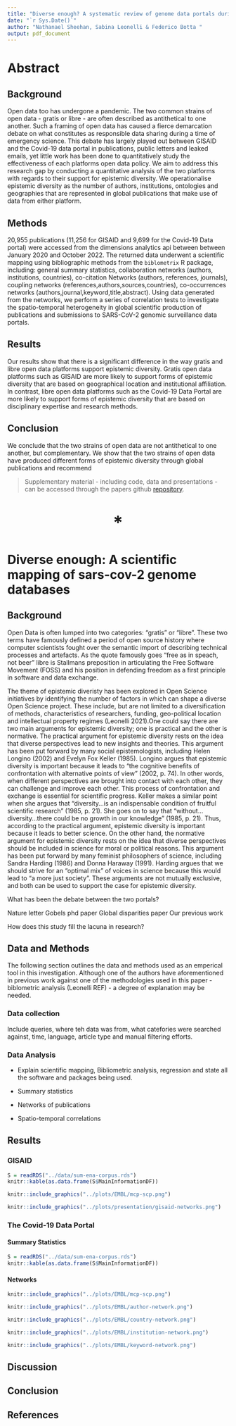 ```yaml
---
title: "Diverse enough? A systematic review of genome data portals during the sars-cov-2 pandemic"
date: "`r Sys.Date()`"
author: "Nathanael Sheehan, Sabina Leonelli & Federico Botta "
output: pdf_document
---
```



<!-- ```{r pressure, echo=FALSE, fig.cap="Data Governance - Open Science - Covid-19 - Epistemic Diversity", out.width = '100%'} -->
<!-- knitr::include_graphics("../plots/dna.png") -->
<!-- ``` -->


<!-- GISAID is a global initiative that enables scientists to access genomic data of the SARS-CoV-2 virus. The platform has been praised for its efforts in enabling global collaboration, yet it has also come under fire for its strict open data policy which requires researchers to sign a data sharing agreement that limits how they can use and share this data.  -->


<!--  The covid-19 pandemic has highlighted the importance of open data sharing as it has allowed researchers to rapidly respond to the pandemic through rapid knowledge exchange.  -->

<!-- Open data is often described as a panacea for the problems of data sharing in science. Yet, its often generalised definition lacks  The two common strains of open data - gratis and libre - are often described as antithetical to one another. Gratis open data is defined as "open data that is free of charge" and libre open data is defined as "open data that is free of legal, technological or social restrictions" (OECD, 2015). 

In recent history the debate between gratis and libre open data has largely played out between GISAID and the Covid-19 data portal in publications, public letters and leaked emails, yet little work has been done to quantitatively study the effectiveness of each platforms open data policy. We aim to address this research gap by conducting a quantitative analysis of the two platforms with regards to their support for epistemic diversity. 

We operationalise epistemic diversity as the number of authors, institutions, ontologies and geographies that are represented in global publications that make use of data from either platform. Epistemic diversity is important because it allows for different forms of knowledge to be represented in scientific research. For example, geographical diversity is important because it allows for different forms of knowledge about the virus to be represented in scientific research. Similarly, disciplinary diversity is important because it allows for different forms of knowledge about the virus to be represented in scientific research. The debate between gratis and libre open data has largely played out between GISAID and the Covid-19 Data Portal. GISAID is a gratis open data platform that was launched in 2008 in response to the outbreak of the H1N1 pandemic. The platform was designed to allow scientists to share genomic data about emerging pathogens with one another. The platform requires users to sign a Data Use Agreement (DUA) which stipulates that users will not share the data with anyone who does not have a DUA. 

The Covid-19 Data Portal is a libre open data platform that was launched in 2020 in response to the outbreak of the SARS-CoV-2 pandemic. The platform was designed to allow scientists to share genomic data about the virus with one another. The platform does not require users to sign a DUA. 

The debate between the two platforms has largely played out in the form of publications, public letters and leaked emails. For example, in May 2020, GISAID released a statement which criticised the Covid-19 Data Portal for not requiring users to sign a DUA. The statement claimed that the lack of a DUA would lead to the misuse of data and would hamper efforts to track the spread of the virus. In response, the Covid-19 Data Portal released a statement which claimed that the DUA was unnecessary and that it would hamper efforts to track the spread of the virus. 

In September 2020, GISAID released an open letter which criticised the Covid-19 Data Portal for not requiring users to sign a DUA. The letter claimed that the lack of a DUA would lead to the misuse of data and would hamper efforts to track the spread of the virus. In response, the Covid-19 Data Portal released a statement which claimed that the DUA was unnecessary and that it would hamper efforts to track the spread of the virus. 

In October 2020, GISAID released an email which criticised the Covid-19 Data Portal for not requiring users to sign a DUA. The email claimed that the lack of a DUA would lead to the misuse of data and would hamper efforts to track the spread of the virus. In response,  -->

# Abstract

## Background

Open data too has undergone a pandemic. The two common strains of open data - gratis or libre - are often described as antithetical to one another. Such a framing of open data has caused a fierce demarcation debate on what constitutes as responsible data sharing during a time of emergency science. This debate has largely played out between GISAID and the Covid-19 data portal in publications, public letters and leaked emails, yet little work has been done to quantitatively study the effectiveness of each platforms open data policy.  We aim to address this research gap by conducting a quantitative analysis of the two platforms with regards to their support for epistemic diversity. We operationalise epistemic diversity as the number of authors, institutions, ontologies and geographies that are represented in global publications that make use of data from either platform. 

## Methods

20,955 publications (11,256 for GISAID and 9,699 for the Covid-19 Data portal) were accessed from the dimensions analytics api between between January 2020 and October 2022. The returned data underwent a scientific mapping using bibliographic methods from the `biblometrix` R package, including: general summary statistics, collaboration networks (authors, institutions, countries), co-citation Networks (authors, references, journals), coupling networks (references,authors,sources,countries), co-occurrences networks (authors,journal,keyword,title,abstract). Using data generated from the networks, we perform a series of correlation tests to investigate the spatio-temporal heterogeneity in global scientific production of publications and submissions to SARS-CoV-2 genomic surveillance data portals.

## Results

Our results show that there is a significant difference in the way gratis and libre open data platforms support epistemic diversity. Gratis open data platforms such as GISAID are more likely to support forms of epistemic diversity that are based on geographical location and institutional affiliation. In contrast, libre open data platforms such as the Covid-19 Data Portal are more likely to support forms of epistemic diversity that are based on disciplinary expertise and research methods.

## Conclusion
We conclude that the two strains of open data are not antithetical to one another, but complementary. We show that the two strains of open data have produced different forms of epistemic diversity through global publications and recommend 

> Supplementary material - including code, data and presentations - can be accessed through the papers github [repository](https://github.com/natesheehan/OPEN-GM/). 

<p style="text-align:center;font-size:3em"> <b>*</b></p>


# Diverse enough: A scientific mapping of sars-cov-2 genome databases 

## Background

Open Data is often lumped into two categories: "gratis" or "libre". These two terms have famously defined a period of open source history where computer scientists fought over the semantic import of describing technical processes and artefacts. As the quote famously goes "free as in speach, not beer" libre is Stallmans preposition in articulating the Free Software Movement (FOSS) and his position in defending freedom as a first principle in software and data exchange. 

The theme of epistemic diveristy has been explored in Open Science initiatives by identifying the number of factors in which can shape a diverse Open Science project. These include, but are not limited to a diversification of methods, characteristics of researchers, funding, geo-political location and intellectual property regimes (Leonelli 2021).One could say there are two main arguments for epistemic diversity; one is practical and the other is normative. The practical argument for epistemic diversity rests on the idea that diverse perspectives lead to new insights and theories. This argument has been put forward by many social epistemologists, including Helen Longino (2002) and Evelyn Fox Keller (1985). Longino argues that epistemic diversity is important because it leads to “the cognitive benefits of confrontation with alternative points of view” (2002, p. 74). In other words, when different perspectives are brought into contact with each other, they can challenge and improve each other. This process of confrontation and exchange is essential for scientific progress. Keller makes a similar point when she argues that “diversity…is an indispensable condition of fruitful scientific research” (1985, p. 21). She goes on to say that “without…diversity…there could be no growth in our knowledge” (1985, p. 21). Thus, according to the practical argument, epistemic diversity is important because it leads to better science. On the other hand, the normative argument for epistemic diversity rests on the idea that diverse perspectives should be included in science for moral or political reasons. This argument has been put forward by many feminist philosophers of science, including Sandra Harding (1986) and Donna Haraway (1991). Harding argues that we should strive for an “optimal mix” of voices in science because this would lead to “a more just society”. These arguments are not mutually exclusive, and both can be used to support the case for epistemic diversity.
<!-- #the semantic weighed with signifcant import - and for many still does.  -->

<!-- and computer scientists jousted with defining . Libre, coming from the latin word "free", is famously known to come from Richard Stiemns articulataion of the , where among his   -->

<!-- Altough these categories were intially developed to distingiush between the nuances of Open Access publications types, the terms have grown in the vernacular of data scholars and practitioners to taxonamise the various forms of OD. The terms are linguistically shared within the software movement  -->

<!-- The latent potential of Open Data (OD) to radically improve knowledge exchange came into momentous actualisation during the Covid-19 pandemic and now, more than ever, plays a critical role in the ways institutions, governments and businesses operate. Typically, when deciphering what socio-legal form OD is  -->

<!-- In his data driven history of bioinformatics, Hughes documents the long tradition and  -->


<!-- Like the literature in Open Access, the terms "gratis" and "libre" have been used to describe two key formulations of openness. For example, gratis, coming from the  -->

<!-- and the subsequent time passed since global sanctions and mandates were lifted in most countries. During this short but on going history, OD in its many forms and functions has come to play a commonplace role in the organisation of knowledge exchange among a global network of scientists, institutions, businesses and governments. This  -->

<!-- As Jamie Leach concludes the resilience across research communicates to effectively solve what ever may be virus X will fundamentally rely on the manifestation of open access, open data and open science  as "new normals", he write "anything less will be regression without justification". Leach is not alone, many others agree with his orientation that  -->

<!-- analysed using high-throughout put sequence machine in labatories spread across the globe. The field of genomic science and its cultural scientific norms of accepting the unrestricted sharing of genomic data  -->


<!-- oncludes, . While taken in its most utopian reading, Leach argument for Open Science, Open Data and Open Access etc missi   -->


What has been the debate between the two portals?

Nature letter
Gobels phd paper
Global disparities paper
Our previous work

How does this study fill the lacuna in research?

## Data and Methods

The following section outlines the data and methods used as an emperical tool in this investigation. Although one of the authors have aforementioned in previous work against one of the methodologies used in this paper - biblometric analysis (Leonelli REF) - a degree of explanation may be needed. 

### Data collection

Include queries, where teh data was from, what catefories were searched against, time, language, article type and manual filtering efforts. 

### Data Analysis

- Explain scientific mapping, Bibliometric analysis, regression and state all the software and packages being used.

- Summary statistics

- Networks of publications

- Spatio-temporal correlations

## Results

### GISAID

```r
S = readRDS("../data/sum-ena-corpus.rds")
knitr::kable(as.data.frame(S$MainInformationDF))
```

```r
knitr::include_graphics("../plots/EMBL/mcp-scp.png")
```


```r
knitr::include_graphics("../plots/presentation/gisaid-networks.png")
```

### The Covid-19 Data Portal

#### Summary Statistics

```r
S = readRDS("../data/sum-ena-corpus.rds")
knitr::kable(as.data.frame(S$MainInformationDF))
```

#### Networks 

```r
knitr::include_graphics("../plots/EMBL/mcp-scp.png")
```


```r
knitr::include_graphics("../plots/EMBL/author-network.png")
```


```r
knitr::include_graphics("../plots/EMBL/country-network.png")
```


```r
knitr::include_graphics("../plots/EMBL/institution-network.png")
```


```r
knitr::include_graphics("../plots/EMBL/keyword-network.png")
```


## Discussion



## Conclusion

## References

<!-- Throughout the Covid-19 pandemic, genomic science was lauded as pursuing a utopian vision of global scientific co-ordination and collaboration in order to discover solutions for vaccines, hospital protocols and study the pathogen genetic mutations which shook the world. While in many ways, the increased volume, velocity and variety of genomic data sharing that happened in the height of the pandemic did indeed enable a fast track to SARS-Cov-2 solutionism, it is difficult to untangle the fields historical - and present - associations with both European and North American imperialism. Imperialist practices in genomic science embrace socio-scientifc paternalism, the invisibility of labour through the means of technology, and the dissonance among previously colonised countries and their colonising counterparts. Such issues affect the vernacularisation of genomic science, the translation of data into knowledge and the way in which technology is deployed. The way in which genomic data is governed during a pandemic can have profound implications for how the science is used, and by whom. 


The SARS-CoV-2 pandemic has seen a dramatic increase in the use of genomic data, with initiatives such as the Global Initiative on Sharing All Influenza Data (GISAID) and the Covid-19 Data Portal being among the leading in facilitating open sharing of all kinds; sequence, patient metadata records ,photogenic trees, literature and much more*. Despite this seemingly aulurtistic image of science, there has been an on going debate questioning if these increased sharing may not be inclusive or diverse enough, and that existing inequalities among global scientific networks may be exacerbated. Following on from this line of inquiry, -->
